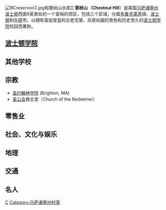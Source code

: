 {{Unreferenced|time=2021-02-13T03:25:29+00:00}}
[[File:BCreservoir2.jpg|right]]和栗树山水库]]
'''栗树山'''（'''Chestnut Hill'''）是美国[[马萨诸塞州|马萨诸塞州]][[波士顿|波士顿]]西面6英里处的一个富裕的郊区，包括三个区域，分属[[布鲁克莱恩_(马萨诸塞州)|布鲁克莱恩]]镇、[[波士顿|波士顿]]和[[牛顿_(马萨诸塞州)|牛顿]]市。以拥有富丽堂皇的古老宅第、风景如画的景色和历史悠久的[[波士顿学院|波士顿学院]]校园而著称。<!-- Like all [[Massachusetts|Massachusetts]] villages, Chestnut Hill is not an incorporated [[municipal|municipal]] entity. Its borders are roughly defined by the 02467 [[ZIP_Code|ZIP Code]], and it encompasses parts of the [[town|town]] of [[Brookline,_Massachusetts|Brookline]], the neighborhoods of [[Brighton,_Boston,_Massachusetts|Brighton]] and [[West_Roxbury,_Massachusetts|West Roxbury]] (parts of the city of [[Boston|Boston]]), and the [[city|city]] of [[Newton,_Massachusetts|Newton, Massachusetts]].  The portion of Chestnut Hill located in Newton is designated as one of Newton's thirteen unincorporated villages.  "Chestnut Hill" is not a clear [[topographical|topographical]] designation, as the name refers to a series of hills that overlook the 135 acre (546,000 m²) [[Chestnut_Hill_Reservoir|Chestnut Hill Reservoir]]. -->

<!-- In 1986, the [[National_Register_of_Historic_Places|National Register of Historic Places]] designated parts of Chestnut Hill as a historic district for the significance of its landscape and architecture. Examples of [[Colonial|Colonial]], [[Italianate|Italianate]], [[Shingle|Shingle]], [[Tudor_style|Tudor]], and [[Victorian_architecture|Victorian architectural]] styles are evident in country estates and mansions.  The Boston College campus is itself an early example of [[Collegiate_Gothic|Collegiate Gothic]] architecture. While most of Chestnut Hill remained farmland well into the early twentieth century, the area around the reservoir was developed in 1870 by renowned landscape architect [[Frederick_Law_Olmsted|Frederick Law Olmsted]]，[[纽约|纽约]][[中央公园|中央公园]]的设计师. -->

== [[波士顿学院|波士顿学院]] ==
<!-- *[[Alumni_Stadium|Alumni Stadium]], home of the [[Boston_College_Athletics|Boston College Eagles]] [[Football|Football]] team (Brighton, MA)   
*[[Conte_Forum|Conte Forum]] and Kelley Rink, home of BC basketball and hockey (Brighton, MA)   
*The [[Burns_Library|Burns Library]], rare books and special collections at Boston College (Newton, MA)  
*The [[Cardinal's_Mansion|Cardinal's Mansion]], former residence of [[Roman_Catholic_Archdiocese_of_Boston|Boston's archbishops]], now part of the [[Boston_College|Boston College]] campus (Brighton, MA)
*The [[McMullen_Museum_of_Art|McMullen Museum of Art]], on the Boston College campus (Newton, MA)   
*The [[Tip_O'Neill|"Tip" O'Neill]] Museum, a permanent exhibit in the [[O'Neill_Library|O'Neill Library]] at Boston College that documents the late Speaker of the House (Newton, MA)
*[[Ignatius_of_Loyola|St. Ignatius]] Church, on the Boston College campus (Brighton, MA) -->

== 其他学校 ==
<!-- *[[Pine_Manor_College|Pine Manor College]], a private women's college (Brookline, MA)
*[[Beaver_Country_Day_School|Beaver Country Day School]], a private middle and high school (Brookline, MA)
*[[Brimmer_and_May_School|Brimmer and May School]], a private elementary and high school (Brookline, MA)   
*[[Mount_Alvernia_Academy|Mount Alvernia Academy]], a private elementary school (Newton, MA)  
*[http://www.tchs.org The Chestnut Hill School], a private elementary school (Newton, MA) 
*[http://www.newton.k12.ma.us/ward Ward Elementary School] in the [[Newton_Public_Schools|Newton Public Schools]] -->

== 宗教 ==
* [[圣约翰神学院|圣约翰神学院]] (Brighton, MA)
* [[圣公会|圣公会]]救主堂（Church of the Redeemer）

== 零售业 ==
<!-- *The Atrium Mall, an upscale shopping center (Brookline and Newton, MA)
*[[The_Mall_at_Chestnut_Hill|The Mall at Chestnut Hill]], an upscale shopping center (Newton, MA)
*The Chestnut Hill Shopping Center, upscale stores, restaraunts, and a movie theater (Brookline, MA) -->

== 社会、文化与娱乐 ==
<!-- *The Chestnut Hill Country Club and Newton Commonwealth Golf Club (Newton, MA)
*[[The_Country_Club|The Country Club]] (Brookline, MA)
*The [[Longyear_Museum|Longyear Museum]], documenting the life of [[Mary_Baker_Eddy|Mary Baker Eddy]], founder of the [[Christian_Science|Christian Science]] Church (Brookline, MA)   
*The [[Longwood_Cricket_Club|Longwood Cricket Club]], birthplace of the [[Davis_Cup|Davis Cup]] (Brookline, MA)
*The Mary Baker Eddy House, the historic last residence of [[Mary_Baker_Eddy|Mary Baker Eddy]] (Newton, MA)  
*[[Reilly_Memorial_Recreation_Center|Reilly Memorial Recreation Center]], a public ice skating rink and swimming pool (Brighton, MA) -->   

== 地理 ==
<!-- *Hammond Pond, an extensive forest preserve and protected wetlands (Brookline, MA)   
*[http://www.mass.gov/dcr/parks/metroboston/chestnutHill.htm The Chestnut Hill Reservation] -->

== 交通 ==
<!-- Chestnut Hill is served by three branches of the [[Green_Line_(MBTA)|Green Line]] of the [[MBTA|MBTA]], Boston's [[light_rail|light rail]] system. Stations include:
*[[Green_Line_"B"_Branch|B Line]]: Chestnut Hill Ave, South Street, Boston College
*[[Green_Line_"C"_Branch|C Line]]: Cleveland Circle
*[[Green_Line_"D"_Branch|D Line]]: Reservoir, Chestnut Hill -->

==名人==
<!-- *[[Alice_Hathaway_Lee_Roosevelt|Alice Hathaway Lee Roosevelt]], the first wife of [[Theodore_Roosevelt|Theodore Roosevelt]], and mother of [[Alice_Roosevelt_Longworth|Alice Roosevelt Longworth]]
*[[Leverett_Saltonstall|Leverett Saltonstall]], Governor of Massachusetts (1939–1945) and [[List_of_United_States_Senators_from_Massachusetts|United States Senator]] (1945–1967) -->

{{coord|42|19|50|N|71|09|58|W|type:city_region:US-MA|display=title}}


{{Authority control}}
[[Category:马萨诸塞州米德尔塞克斯县定居点|C]]
[[Category:马萨诸塞州村落|Category:马萨诸塞州村落]]
